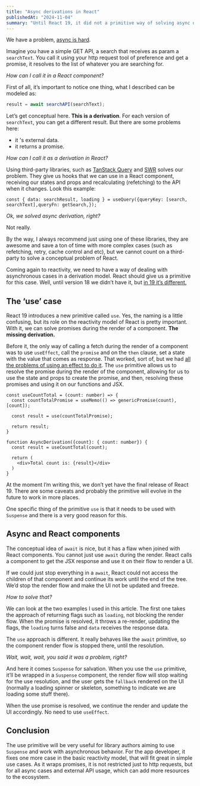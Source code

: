 ```yaml
---
title: "Async derivations in React"
publishedAt: "2024-11-04"
summary: "Until React 19, it did not a primitive way of solving async derivations, now it's solved."
---
```


We have a problem, [async is hard](https://dev.to/this-is-learning/async-derivations-in-reactivity-ec5).

Imagine you have a simple GET API, a search that receives as param a `searchText`. You call it using your http request tool of preference and get a promise, it resolves to the list of whatever you are searching for.

_How can I call it in a React component?_

First of all, it’s important to notice one thing, what I described can be modeled as:

```javascript
result = await searchAPI(searchText);
```

Let’s get conceptual here. **This is a derivation**. For each version of `searchText`, you can get a different result. But there are some problems here:

- it 's external data.
- it returns a promise.

_How can I call it as a derivation in React?_

Using third-party libraries, such as [TanStack Query](https://tanstack.com/query/v3) and [SWR](https://swr.vercel.app/pt-BR) solves our problem. They give us hooks that we can use in a React component, receiving our states and props and recalculating (refetching) to the API when it changes. Look this example:

```JSX
const { data: searchResult, loading } = useQuery({queryKey: [search, searchText],queryFn: getSearch,});
```

_Ok, we solved async derivation, right?_

Not really.

By the way, I always recommend just using one of these libraries, they are awesome and save a ton of time with more complex cases (such as refetching, retry, cache control and etc), but we cannot count on a third-party to solve a conceptual problem of React.

Coming again to reactivity, we need to have a way of dealing with asynchronous cases in a derivation model. React should give us a primitive for this case. Well, until version 18 we didn’t have it, but [in 19 it’s different.](https://19.react.dev/reference/react/use)

## The ‘use’ case

React 19 introduces a new primitive called `use`. Yes, the naming is a little confusing, but its role on the reactivity model of React is pretty important. With it, we can solve promises during the render of a component. **The missing derivation.**

Before it, the only way of calling a fetch during the render of a component was to use `useEffect`, call the `promise` and on the `then` clause, set a state with the value that comes as response. That worked, sort of, but we had [all the problems of using an effect to do it](https://www.felgus.dev/blog/react-relation-to-derivation#derivation-machine).
The `use` primitive allows us to resolve the promise during the render of the component, allowing for us to use the state and props to create the promise, and then, resolving these promises and using it on our functions and JSX.

```JSX
const useCountTotal = (count: number) => {
  const countTotalPromise = useMemo(() => genericPromise(count), [count]);

  const result = use(countTotalPromise);

  return result;
}

function AsyncDerivation({count}: { count: number}) {
  const result = useCountTotal(count);

  return (
    <div>Total count is: {result}</div>
  )
}
```

At the moment I’m writing this, we don’t yet have the final release of React 19. There are some caveats and probably the primitive will evolve in the future to work in more places.

One specific thing of the primitive `use` is that it needs to be used with `Suspense` and there is a very good reason for this.

## Async and React components

The conceptual idea of `await` is nice, but it has a flaw when joined with React components. You cannot just use `await` during the render. React calls a component to get the JSX response and use it on their flow to render a UI.

If we could just stop everything in a `await`, React could not access the children of that component and continue its work until the end of the tree. We’d stop the render flow and make the UI not be updated and freeze.

_How to solve that?_

We can look at the two examples I used in this article. The first one takes the approach of returning flags such as `loading`, not blocking the render flow. When the promise is resolved, it throws a re-render, updating the flags, the `loading` turns false and `data` receives the response data.

The `use` approach is different. It really behaves like the `await` primitive, so the component render flow is stopped there, until the resolution.

_Wait, wait, wait, you said it was a problem, right?_

And here it comes `Suspense` for salvation. When you use the `use` primitive, it’ll be wrapped in a `Suspense` component, the render flow will stop waiting for the use resolution, and the user gets the `fallback` rendered on the UI (normally a loading spinner or skeleton, something to indicate we are loading some stuff there).

When the use promise is resolved, we continue the render and update the UI accordingly. No need to use `useEffect`.

## Conclusion

The use primitive will be very useful for library authors aiming to use `Suspense` and work with asynchronous behavior. For the app developer, it fixes one more case in the basic reactivity model, that will fit great in simple use cases. As it wraps promises, it is not restricted just to http requests, but for all async cases and external API usage, which can add more resources to the ecosystem.
